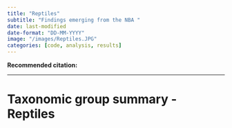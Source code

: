 ```yaml
---
title: "Reptiles"
subtitle: "Findings emerging from the NBA "
date: last-modified
date-format: "DD-MM-YYYY"
image: "/images/Reptiles.JPG"
categories: [code, analysis, results]
---
```


**Recommended citation:**

------------------------------------------------------------------------

# Taxonomic group summary - Reptiles
